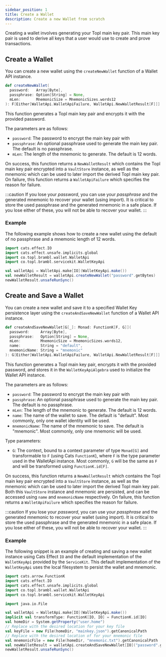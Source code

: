 ```yaml
---
sidebar_position: 1
title: Create a Wallet
description: Create a new Wallet from scratch
---
```



Creating a wallet involves generating your Topl main key pair. This main key pair is used to derive all keys that a user would
use to create and prove transactions.

## Create a Wallet

You can create a new wallet using
the <ScaladocLink path="co/topl/brambl/wallet/WalletApi.html#createNewWallet(Array[Byte],Option[String],MnemonicSize):F[Either[WalletApiFailure,NewWalletResult[F]]]"><code>createNewWallet</code></ScaladocLink>
function of a Wallet API instance.

```scala
def createNewWallet(
  password:   Array[Byte],
  passphrase: Option[String] = None,
  mLen:       MnemonicSize = MnemonicSizes.words12
): F[Either[WalletApi.WalletApiFailure, WalletApi.NewWalletResult[F]]]
```

This function generates a Topl main key pair and encrypts it with the provided password.

The parameters are as follows:
- `password`: The password to encrypt the main key pair with
- `passphrase`: An optional passphrase used to generate the main key pair. The default is no passphrase.
- `mLen`: The length of the mnemonic to generate. The default is 12 words.

On success, this function returns
a <ScaladocLink path="co/topl/brambl/wallet/WalletApi$$NewWalletResult.html"><code>NewWalletResult</code></ScaladocLink>
which contains the Topl main key pair encrypted into a `VaultStore` instance, as well as the mnemonic which can be used
to later import the derived Topl main key pair. On failure, this
function returns
a <ScaladocLink path="co/topl/brambl/wallet/WalletApi$$WalletApiFailure.html"><code>WalletApiFailure</code></ScaladocLink>
which specifies the reason for failure.

:::caution
If you lose your *password*, you can use your *passphrase* and the generated mnemonic to recover your wallet (using import).
It is critical to store the used passphrase and the generated mnemonic in a safe place. If you lose either of these,
you will not be able to recover your wallet.
:::

### Example

The following example shows how to create a new wallet using the default of no passphrase and a mnemonic length of 12 words.

```scala
import cats.effect.IO
import cats.effect.unsafe.implicits.global
import co.topl.brambl.wallet.WalletApi
import co.topl.brambl.servicekit.WalletKeyApi

val walletApi = WalletApi.make[IO](WalletKeyApi.make())
val newWalletResult = walletApi.createNewWallet("password".getBytes)
newWalletResult.unsafeRunSync()
```

## Create and Save a Wallet

You can create a new wallet and save it to a specified Wallet Key persistence layer using
the <ScaladocLink path="co/topl/brambl/wallet/WalletApi.html#createAndSaveNewWallet[G[_]](Array[Byte],Option[String],MnemonicSize,String,String)(Monad[G],ToMonad[G]):G[Either[WalletApiFailure,NewWalletResult[F]]]"><code>createAndSaveNewWallet</code></ScaladocLink>
function of a Wallet API instance.

```scala
def createAndSaveNewWallet[G[_]: Monad: FunctionK[F, G]](
  password:     Array[Byte],
  passphrase:   Option[String] = None,
  mLen:         MnemonicSize = MnemonicSizes.words12,
  name:         String = "default",
  mnemonicName: String = "mnemonic"
): G[Either[WalletApi.WalletApiFailure, WalletApi.NewWalletResult[F]]]
```

This function generates a Topl main key pair, encrypts it with the provided password, and stores it in
the `WalletKeyApiAlgebra` used to initialize the Wallet API instance.

The parameters are as follows:
- `password`: The password to encrypt the main key pair with
- `passphrase`: An optional passphrase used to generate the main key pair. The default is no passphrase.
- `mLen`: The length of the mnemonic to generate. The default is 12 words.
- `name`: The name of the wallet to save. The default is "default". Most commonly, only one wallet identity will be used.
- `mnemonicName`: The name of the mnemonic to save. The default is "mnemonic". Most commonly, only one mnemonic will be used.

Type parameters:
- `G`: The context, bound to a context parameter of type `Monad[G]` and transformable to `F` (using Cats `FunctionK`),
where `F` is the type parameter used in the WalletApi instance. Most commonly, `G` will be the same as `F` and will be transformed
using `FunctionK.id[F]`.

On success, this function returns
a <ScaladocLink path="co/topl/brambl/wallet/WalletApi$$NewWalletResult.html"><code>NewWalletResult</code></ScaladocLink>
which contains the Topl main key pair encrypted into a `VaultStore` instance, as well as the mnemonic which can be used
to later import the derived Topl main key pair. Both this `VaultStore` instance and mnemonic are persisted, and can be accessed
using `name` and `mnemonicName` respectively. On failure, this function returns
a <ScaladocLink path="co/topl/brambl/wallet/WalletApi$$WalletApiFailure.html"><code>WalletApiFailure</code></ScaladocLink>
which specifies the reason for failure.

:::caution
If you lose your *password*, you can use your *passphrase* and the generated mnemonic to recover your wallet (using import).
It is critical to store the used passphrase and the generated mnemonic in a safe place. If you lose either of these,
you will not be able to recover your wallet.
:::

### Example

The following snippet is an example of creating and saving a new wallet instance using Cats Effect
`IO` and the default implementation of the `WalletKeyApi` provided by
the <ScaladocLink path="co/topl/brambl/servicekit/index.html"><code>ServiceKit</code></ScaladocLink>. This default implementation
of the `WalletKeyApi` uses the local filesystem to persist the wallet and mnemonic.

```scala
import cats.arrow.FunctionK
import cats.effect.IO
import cats.effect.unsafe.implicits.global
import co.topl.brambl.wallet.WalletApi
import co.topl.brambl.servicekit.WalletKeyApi

import java.io.File

val walletApi = WalletApi.make[IO](WalletKeyApi.make())
implicit val transformType: FunctionK[IO, IO] = FunctionK.id[IO]
val homeDir = System.getProperty("user.home")
// Replace with the desired location for your key file
val keyFile = new File(homeDir, "mainkey.json").getCanonicalPath
// Replace with the desired location of for your mnemonic file
val mnemonicFile = new File(homeDir, "mnemonic.txt").getCanonicalPath
val newWalletResult = walletApi.createAndSaveNewWallet[IO]("password".getBytes, name = keyFile, mnemonicName = mnemonicFile)
newWalletResult.unsafeRunSync()
```